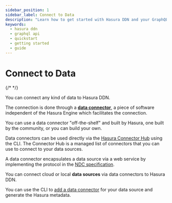 ```yaml
---
sidebar_position: 1
sidebar_label: Connect to Data
description: "Learn how to get started with Hasura DDN and your GraphQL API."
keywords:
  - hasura ddn
  - graphql api
  - quickstart
  - getting started
  - guide
---
```



# Connect to Data

{/* <Thumbnail src="/img/get-started/ERD/overview.png" alt="Create a subgraph" width="1000px" /> */}

You can connect any kind of data to Hasura DDN.

The connection is done through a [**data connector**](/connectors/overview.mdx), a piece of software independent of the
Hasura Engine which facilitates the connection.

You can use a data connector "off-the-shelf" and built by Hasura, one built by the community, or you can build your own.

Data connectors can be used directly via the [Hasura Connector Hub](https://hasura.io/connectors/#connectors-list) using
the CLI. The Connector Hub is a managed list of connectors that you can use to connect to your data sources.

A data connector encapsulates a data source via a web service by implementing the protocol in the
[NDC specification](https://hasura.github.io/ndc-spec/specification/index.html).

You can connect cloud or local **data sources** via data connectors to Hasura DDN.

You can use the CLI to [add a data connector](/getting-started/build/03-connect-to-data/01-connect-a-source.mdx) for
your data source and generate the Hasura metadata.
